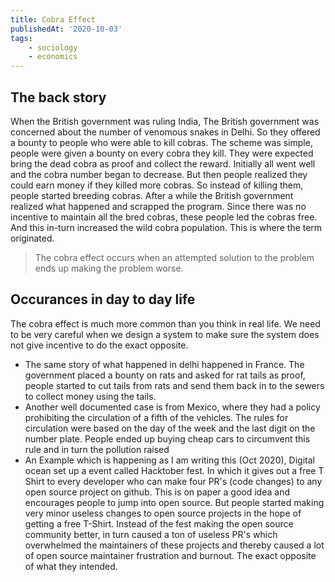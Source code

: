 ```yaml
---
title: Cobra Effect
publishedAt: '2020-10-03'
tags:
    - sociology
    - economics
---
```


## The back story

When the British government was ruling India, The British government was concerned about the number of venomous snakes in Delhi. So they
offered a bounty to people who were able to kill cobras. The scheme was simple, people were given a bounty on every cobra they kill. They
were expected bring the dead cobra as proof and collect the reward. Initially all went well and the cobra number began to decrease.
But then people realized they could earn money if they killed more cobras. So instead of killing them, people started breeding cobras.
After a while the British government realized what happened and scrapped the program. Since there was no incentive to maintain all the bred
cobras, these people led the cobras free. And this in-turn increased the wild cobra population. This is where the term originated.

> The cobra effect occurs when an attempted solution to the problem ends up making the problem worse.

## Occurances in day to day life

The cobra effect is much more common than you think in real life. We need to be very careful when we design a system to make sure the system
does not give incentive to do the exact opposite.

-   The same story of what happened in delhi happened in France. The government placed a bounty on rats and asked for rat tails as proof, people
    started to cut tails from rats and send them back in to the sewers to collect money using the tails.
-   Another well documented case is from Mexico, where they had a policy prohibiting the circulation of a fifth of the vehicles. The rules for
    circulation were based on the day of the week and the last digit on the number plate. People ended up buying cheap cars to circumvent this rule
    and in turn the pollution raised
-   An Example which is happening as I am writing this (Oct 2020), Digital ocean set up a event called Hacktober fest. In which it gives out a free
    T Shirt to every developer who can make four PR's (code changes) to any open source project on github. This is on paper a good idea and encourages
    people to jump into open source. But people started making very minor useless changes to open source projects in the hope of getting a free T-Shirt.
    Instead of the fest making the open source community better, in turn caused a ton of useless PR's which overwhelmed the maintainers of these projects
    and thereby caused a lot of open source maintainer frustration and burnout. The exact opposite of what they intended.
